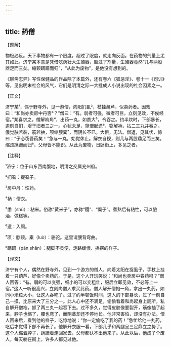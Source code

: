```yaml
---
---
---
```

title: 药僧
---




【题解】


物极必反。天下事物都有一个限度，超过了限度，就走向反面。在药物的剂量上尤其如此。济宁某本意是凭借吃药壮大生殖器，超过了剂量，生殖器竟然“几与两股鼎足而三矣。缩颈蹒跚而归”，“从此为废物”，是他没有想到的。

《聊斋志异》写性保健品的作品除了本篇外，还有卷六《狐惩淫》、卷十一《司训》等，见出明末社会的风气，它们是明清之际一大批成人小说出现的社会因素之一。

【正文】

济宁某¹，偶于野寺外，见一游僧，向阳扪虱²，杖挂葫芦，似卖药者。因戏曰：“和尚亦卖房中丹否³？”僧曰：“有。弱者可强，微者可巨，立刻见效，不俟经宿。”某喜求之。僧解衲角⁴，出药一丸，如黍大⁵，令吞之。约半炊时，下部暴长，逾刻自扪，增于旧者三之一。心犹未足，窥僧起遗⁶，窃解衲，拈二三丸并吞之。俄觉肤若裂，筋若抽，项缩腰橐⁷，而阴长不已。大惧，无法。僧返，见其状，惊曰：“子必窃吾药矣！”急与一丸，始觉休止。解衣自视，则几与两股鼎足而三矣。缩颈蹒跚而归⁸，父母皆不能识。从此为废物，日卧街上，多见之者。





【注释】


¹济宁：位于山东西南腹地，明清之交属兖州府。

²扪虱：捉虱子。

³房中丹：性药。

⁴衲：僧衣。

⁵黍（shǔ）：粘米。俗称“黄米子”，亦称“稷”、“糜子”。煮熟后有粘性，可以酿酒、做糕等。

⁶遗：入厕。

⁷项：脖颈。橐（luò）：骆驼。这里谓腰背弯曲。

⁸蹒跚（pán shān）：腿脚不灵便，走路缓慢、摇摆的样子。





【译文】


济宁有个人，偶然在野寺外，见到一个游方的僧人，向着太阳在捉虱子，手杖上挂着一只葫芦，好像个卖药的。于是，这个人开玩笑说：“和尚也卖房中春药吗？”僧人回答：“有。弱的可以变强，细小的可以变粗壮，服后立即见效，不必等上一宿。”这人一听很高兴，立刻向僧人求买此药。僧人解开僧袍一角，拿出一丸药，如同小米粒大小，让这人吞吃了。过了约半顿饭时间，这人的下部暴长，过了一刻自己一摸，比原来大了三分之一。此人心中还不满足，偷偷看着和尚起身上厕所，私自解开僧袍，抓了两三丸一起吞下去。过不多久，觉得皮肤像要裂开，筋像抽了起来，脖子也缩了，腰也弯了，而阴茎却还不停地长。他非常害怕，却没有办法。僧人回来后，看到他的样子，吃惊地说：“你一定偷吃了我的药！”急忙给他一丸药，吃后才觉得下部不再长了。他解开衣服一看，下部几乎和两腿呈三足鼎立之势了。这个人缩着脖子，蹒跚着走回家去，父母都认不出他来了。从此以后，他成了个废人，每天躺在街上，许多人都见过他。